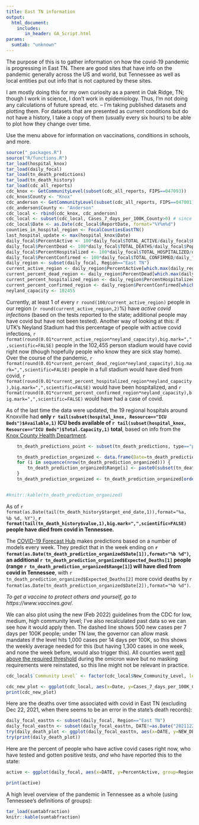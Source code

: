 ```yaml
---
title: East TN information
output:
  html_document:
    includes:
       in_header: GA_Script.html
params:
  sumtab: "unknown"
---
```


The purpose of this is to gather information on how the covid-19 pandemic is progressing in East TN. There are good sites that have info on the pandemic generally across the US and world, but Tennessee as well as local entities put out info that is not captured by these sites. 

I am mostly doing this for my own curiosity as a parent in Oak Ridge, TN; though I work in science, I don't work in epidemiology. Thus, I'm not doing any calculations of future spread, etc. -- I'm taking published datasets and plotting them. For datasets that are presented as current conditions but do not have a history, I take a copy of them (usually every six hours) to be able to plot how they change over time.

Use the menu above for information on vaccinations, conditions in schools, and more. 

```r
source("_packages.R")
source("R/functions.R")
tar_load(hospital_knox)
tar_load(daily_focal)
tar_load(tn_death_predictions)
tar_load(tn_death_history)
tar_load(cdc_all_reports)
cdc_knox <- GetCommunityLevel(subset(cdc_all_reports, FIPS==047093))
cdc_knox$County <- "Knox"
cdc_anderson <- GetCommunityLevel(subset(cdc_all_reports, FIPS==047001))
cdc_anderson$County <- "Anderson"
cdc_local <- rbind(cdc_knox, cdc_anderson) 
cdc_local <- subset(cdc_local, Cases_7_days_per_100K_County>0) # since these reflect lack of reporting
cdc_local$Date <- as.Date(cdc_local$ReportDate, format="%Y%m%d")
counties_in_hospital_region <- FocalCountiesEastTN()
last_hospital_update <- max(hospital_knox$Date)
daily_focal$PercentActive <- 100*daily_focal$TOTAL_ACTIVE/daily_focal$Population
daily_focal$PercentDead <- 100*daily_focal$TOTAL_DEATHS/daily_focal$Population
daily_focal$PercentHospitalized <- 100*daily_focal$TOTAL_HOSPITALIZED/daily_focal$Population
daily_focal$PercentConfirmed <- 100*daily_focal$TOTAL_CONFIRMED/daily_focal$Population
daily_region <- subset(daily_focal, Region=="East TN")
current_active_region <- daily_region$PercentActive[which.max(daily_region$DATE)]
current_percent_dead_region <- daily_region$PercentDead[which.max(daily_region$DATE)]
current_percent_hospitalized_region <- daily_region$PercentHospitalized[which.max(daily_region$DATE)]
current_percent_confirmed_region <- daily_region$PercentConfirmed[which.max(daily_region$DATE)]
neyland_capacity <- 102455
```

Currently, at least 1 of every `r round(100/current_active_region)` people in our region (`r round(current_active_region,2)`%) have *active covid infections* (based on the tests reported to the state; additional people may have covid but have not been tested). Another way of looking at this: if UTK's Neyland Stadium had this percentage of people with active covid infections, `r format(round(0.01*current_active_region*neyland_capacity),big.mark=",",scientific=FALSE)` people in the 102,455 person stadium would have covid right now (though hopefully people who know they are sick stay home). Over the course of the pandemic, `r format(round(0.01*current_percent_dead_region*neyland_capacity),big.mark=",",scientific=FALSE)` people in a full stadium would have died from covid, `r format(round(0.01*current_percent_hospitalized_region*neyland_capacity),big.mark=",",scientific=FALSE)` would have been hospitalized, and `r format(round(0.01*current_percent_confirmed_region*neyland_capacity),big.mark=",",scientific=FALSE)` would have had a case of covid.

As of the last time the data were updated, the 19 regional hospitals around Knoxville had **only `r tail(subset(hospital_knox, Resource=="ICU Beds")$Available,1)` ICU beds available of `r tail(subset(hospital_knox, Resource=="ICU Beds")$Total.Capacity,1)` total**, based on info from the [Knox County Health Department](https://covid.knoxcountytn.gov/case-count.html).

```r

	tn_death_predictions_point <- subset(tn_death_predictions, type=="point")

	tn_death_prediction_organized <- data.frame(Date=tn_death_predictions_point$target_end_date,Expected_Deaths=tn_death_predictions_point$value, Range=rep(NA, nrow(tn_death_predictions_point)))
	for (i in sequence(nrow(tn_death_prediction_organized))) {
		tn_death_prediction_organized$Range[i] <- paste0(subset(tn_death_predictions, quantile==0.025 & target_end_date== tn_death_prediction_organized$Date[i])$value, "-", subset(tn_death_predictions, quantile==0.975 & target_end_date== tn_death_prediction_organized$Date[i])$value)
	}
	tn_death_prediction_organized <- tn_death_prediction_organized[order(tn_death_prediction_organized$Date),]


#knitr::kable(tn_death_prediction_organized)
```

As of `r format(as.Date(tail(tn_death_history$target_end_date,1)),format="%a, %b %d, %Y")`, **`r format(tail(tn_death_history$value,1),big.mark=",",scientific=FALSE)` people have died from covid in Tennessee.** 

The [COVID-19 Forecast Hub](https://covid19forecasthub.org) makes predictions based on a number of models every week. They predict that in the week ending on **`r format(as.Date(tn_death_prediction_organized$Date[1]),format="%b %d")`, an additional `r tn_death_prediction_organized$Expected_Deaths[1]` people (range `r tn_death_prediction_organized$Range[1]`) will have died from covid in Tennessee**, with `r tn_death_prediction_organized$Expected_Deaths[2]` more covid deaths by `r format(as.Date(tn_death_prediction_organized$Date[2]),format="%b %d")`.

*To get a vaccine to protect others and yourself, go to https://www.vaccines.gov/.*


We can also plot using the new (Feb 2022) guidelines from the CDC for low, medium, high community level; I've also recalculated past data so we can see how it would apply then. The dashed line shows 500 new cases per 7 days per 100K people; under TN law, the governor can allow mask mandates if the level hits 1,000 cases per 14 days per 100K, so this shows the weekly average needed for this (but having 1,300 cases in one week, and none the week before, would also trigger this). All counties went [well above the required threshold](https://twitter.com/BrettKelman/status/1484210159161327632?s=20) during the omicron wave but no masking requirements were reinstated, so this line might not be relevant in practice.


```r
cdc_local$`Community Level` <- factor(cdc_local$New_Community_Level, levels = c("Low", "Medium", "High"))

cdc_new_plot <- ggplot(cdc_local, aes(x=Date, y=Cases_7_days_per_100K_County, color=`Community Level`)) + scale_color_manual(values=c("mediumseagreen", "khaki1", "red")) + geom_point() + ylab("Seven day number of covid cases per 100K people") + xlab("Date") + facet_wrap(~ County, ncol=1) + geom_hline(yintercept=500, linetype="dashed") 
print(cdc_new_plot)
```

Here are the deaths over time associated with covid in East TN (excluding Dec 22, 2021, when there seems to be an error in the state's death records):

```r
daily_focal_easttn <- subset(daily_focal, Region=="East TN")
daily_focal_easttn <- subset(daily_focal_easttn, DATE!=as.Date("20211222", format="%Y%m%d"))
try(daily_death_plot <- ggplot(daily_focal_easttn, aes(x=DATE, y=NEW_DEATHS)) + theme_light() + geom_ma(aes( linetype="a"), n=7) +  guides(linetype = "none") + ylab("Deaths per day (7 day average)") + xlab("Date") + ggtitle("Covid-Associated Deaths in East TN"))
try(print(daily_death_plot))

```


Here are the percent of people who have active covid cases right now, who have tested and gotten positive tests, *and* who have reported this to the state:

```r

active <- ggplot(daily_focal, aes(x=DATE, y=PercentActive, group=Region)) + geom_line(aes(colour=Region)) + ylab("Percent of people with active covid infections each day") + xlab("Date") + ylim(0,NA)  + scale_colour_viridis_d(end=0.8) + theme_light() + theme(legend.justification = c(0, 1), legend.position = c(0.1, .9))

print(active)
```



A high level overview of the pandemic in Tennessee as a whole (using Tennessee's definitions of groups):

```r
tar_load(sumtabfraction)
knitr::kable(sumtabfraction)
```

